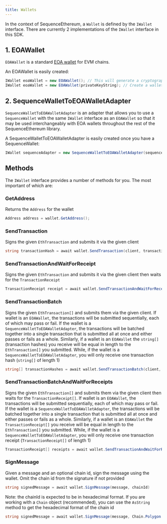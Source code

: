 ```yaml
---
title: Wallets
---
```


In the context of SequenceEthereum, a `Wallet` is defined by the `IWallet` interface. There are currently 2 implementations of the `IWallet` interface in this SDK.

## 1. EOAWallet

`EOAWallet` is a standard [EOA wallet](https://ethereum.stackexchange.com/questions/5828/what-is-an-eoa-account) for EVM chains.

An EOAWallet is easily created:
```csharp
IWallet eoaWallet = new EOAWallet(); // This will generate a cryptographically random private key
IWallet eoaWallet = new EOAWallet(privateKeyString); // Create a wallet using a previously generated private key
```

## 2. SequenceWalletToEOAWalletAdapter

`SequenceWalletToEOAWalletAdapter` is an adapter that allows you to use a `SequenceWallet` with the same `IWallet` interface as an `EOAWallet` so that it may be used interchangeably with EOA wallets throughout the rest of the SequenceEthereum library.

A SequenceWalletToEOAWalletAdapter is easily created once you have a SequenceWallet:
```csharp
IWallet sequenceAdapter = new SequenceWalletToEOAWalletAdapter(sequenceWallet);
```

## Methods

The `IWallet` interface provides a number of methods for you. The most important of which are:

### GetAddress

Returns the `Address` for the wallet
```csharp
Address address = wallet.GetAddress();
```

### SendTransaction 

Signs the given `EthTransaction` and submits it via the given client 
```csharp
string transactionHash = await wallet.SendTransaction(client, transaction);
```

### SendTransactionAndWaitForReceipt

Signs the given `EthTransaction` and submits it via the given client then waits for the `TransactionReceipt`
```csharp
TransactionReceipt receipt = await wallet.SendTransactionAndWaitForReceipt(client, transaction);
```

### SendTransactionBatch

Signs the given `EthTransaction[]` and submits them via the given client. 
If wallet is an `EOAWallet`, the transactions will be submitted sequentially, each of which may pass or fail. If the wallet is a `SequenceWalletToEOAWalletAdapter`, the transactions will be batched together into a single transaction that is submitted all at once and either passes or fails as a whole.
Similarly, if a wallet is an `EOAWallet` the `string[]` (transaction hashes) you receive will be equal in length to the `EthTransaction[]` you submitted. While, if the wallet is a `SequenceWalletToEOAWalletAdapter`, you will only receive one transaction hash (`string[]` of length 1)
```csharp
string[] transactionHashes = await wallet.SendTransactionBatch(client, transactions);
```

### SendTransactionBatchAndWaitForReceipts

Signs the given `EthTransaction[]` and submits them via the given client then waits for the `TransactionReceipt[]`. 
If wallet is an `EOAWallet`, the transactions will be submitted sequentially, each of which may pass or fail. If the wallet is a `SequenceWalletToEOAWalletAdapter`, the transactions will be batched together into a single transaction that is submitted all at once and either passes or fails as a whole.
Similarly, if a wallet is an `EOAWallet` the `TransactionReceipt[]` you receive will be equal in length to the `EthTransaction[]` you submitted. While, if the wallet is a `SequenceWalletToEOAWalletAdapter`, you will only receive one transaction receipt (`TransactionReceipt[]` of length 1)
```csharp
TransactionReceipt[] receipts = await wallet.SendTransactionAndWaitForReceipt(client, transactions);
```

### SignMessage

Given a message and an optional chain id, sign the message using the wallet. Omit the chain id from the signature if not provided
```csharp
string signedMessage = await wallet.SignMessage(message, chainId)
```
Note: the chainId is expected to be in hexadecimal format. If you are working with a `Chain` object (recommended), you can use the `AsString` method to get the hexadecimal format of the chain id
```csharp
string signedMessage = await wallet.SignMessage(message, Chain.Polygon.AsString());
```